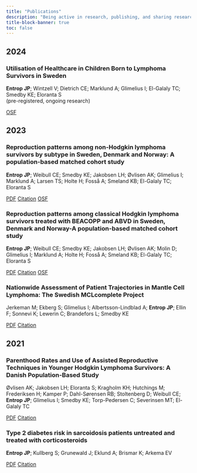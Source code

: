 ```yaml
---
title: "Publications"
description: "Being active in research, publishing, and sharing research results through peer-reviewed articles in scientific journals is an essential part of day-to-day work. This site includes a list of publications from research projects that I've been involved in."
title-block-banner: true
toc: false
---
```


## 2024

### Utilisation of Healthcare in Children Born to Lymphoma Survivors in Sweden

**Entrop JP**; Wintzell V; Dietrich CE; Marklund A; Glimelius I; El-Galaly TC; Smedby KE; Eloranta S <br>
(pre-registered, ongoing research)

[OSF](https://osf.io/sbevn){.btn .btn-outline-primary .btn role="button"}

## 2023

### Reproduction patterns among non-Hodgkin lymphoma survivors by subtype in Sweden, Denmark and Norway: A population-based matched cohort study

**Entrop JP**; Weibull CE; Smedby KE; Jakobsen LH; Øvlisen AK; Glimelius I; Marklund A; Larsen TS; Holte H; Fosså A; Smeland KB; El-Galaly TC; Eloranta S

[PDF](https://doi.org/10.1111/bjh.18938){.btn .btn-outline-primary .btn role="button"} [Citation](bibtex/fertility_by_NHL_subtype.bib){.btn .btn-outline-primary .btn role="button"}
[OSF](https://osf.io/x5j2q){.btn .btn-outline-primary .btn role="button"}

### Reproduction patterns among classical Hodgkin lymphoma survivors treated with BEACOPP and ABVD in Sweden, Denmark and Norway-A population-based matched cohort study

**Entrop JP**; Weibull CE; Smedby KE; Jakobsen LH; Øvlisen AK; Molin D; Glimelius I; Marklund A; Holte H; Fosså A; Smeland KB; El-Galaly TC; Eloranta S

[PDF](https://doi.org/10.1002/ijc.34552){.btn .btn-outline-primary .btn role="button"} [Citation](bibtex/fertility_by_HL_trt.bib){.btn .btn-outline-primary .btn role="button"}
[OSF](https://osf.io/bw3mg){.btn .btn-outline-primary .btn role="button"}

### Nationwide Assessment of Patient Trajectories in Mantle Cell Lymphoma: The Swedish MCLcomplete Project

Jerkeman M; Ekberg S; Glimelius I; Albertsson-Lindblad A; **Entrop JP**; Ellin F; Sonnevi K; Lewerin C; Brandefors L; Smedby KE

[PDF](https://doi.org/10.1097/HS9.0000000000000928){.btn .btn-outline-primary .btn role="button"} [Citation](bibtex/MCL_trt_trajectories_sweden.bib){.btn .btn-outline-primary .btn role="button"}

## 2021

### Parenthood Rates and Use of Assisted Reproductive Techniques in Younger Hodgkin Lymphoma Survivors: A Danish Population-Based Study

Øvlisen AK; Jakobsen LH; Eloranta S; Kragholm KH; Hutchings M; Frederiksen H; Kamper P; Dahl-Sørensen RB; Stoltenberg D; Weibull CE; **Entrop JP**; Glimelius I; Smedby KE; Torp-Pedersen C; Severinsen MT; El-Galaly TC

[PDF](https://doi.org/10.1200/JCO.21.00357){.btn .btn-outline-primary .btn role="button"} [Citation](bibtex/parenthood_rates_HL.bib){.btn .btn-outline-primary .btn role="button"}

### Type 2 diabetes risk in sarcoidosis patients untreated and treated with corticosteroids

**Entrop JP**; Kullberg S; Grunewald J; Eklund A; Brismar K; Arkema EV

[PDF](https://doi.org/10.1183/23120541.00028-2021){.btn .btn-outline-primary .btn role="button"} [Citation](bibtex/sacroidosis_T2D_risk.bib){.btn .btn-outline-primary .btn role="button"}
